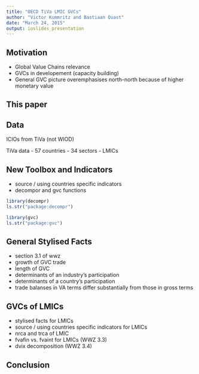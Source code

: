 ```yaml
---
title: "OECD TiVa LMIC GVCs"
author: "Victor Kummritz and Bastiaan Quast"
date: "March 24, 2015"
output: ioslides_presentation
---
```


## Motivation

 - Global Value Chains relevance
 - GVCs in developement (capacity building)
 - General GVC picture overemphasises north-north because of higher monetary value

## This paper

## Data

ICIOs from TiVa (not WIOD)

TiVa data
 - 57 countries
 - 34 sectors
 - LMICs

## New Toolbox and Indicators

 - source / using countries specific indicators
 - decompor and gvc functions
 
 ```r
 library(decompr)
 ls.str("package:decompr")
 ```
 
 ```r
 library(gvc)
 ls.str("package:gvc")
 ```

## General Stylised Facts

 - section 3.1 of wwz
 - growth of GVC trade
 - length of GVC
 - determinants of an industry's participation
 - determinants of a country's participation
 - trade balanses in VA terms differ substantially from those in gross terms


## GVCs of LMICs

 - stylised facts for LMICs
 - source / using countries specific indicators for LMICs
 - nrca and trca of LMIC
 - fvafin vs. fvaint for LMICs (WWZ 3.3)
 - dvix decomposition (WWZ 3.4)

## Conclusion
